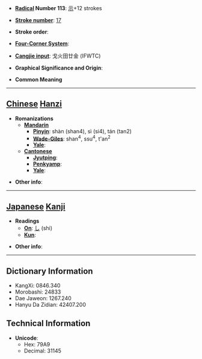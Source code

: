 * '''[[Wiktionary:Chinese radical index| Radical]] Number 113''': [[Wiktionary:Chinese radical index 示|示]]+12 strokes

* '''[[Wiktionary:Chinese total strokes index|Stroke number]]''': [[Wiktionary:Chinese total strokes index 17|17]]

* '''Stroke order''': 

* '''[[Wiktionary:Chinese four corner index|Four-Corner System]]''': 

* '''[[Wiktionary:Chinese Cangjie index|Cangjie input]]''': 戈火田廿金 (IFWTC)

* '''Graphical Significance and Origin''': 

* '''Common Meaning'''

----

== [[Chinese]] [[Hanzi]] ==

* '''Romanizations'''
** '''[[Mandarin]]'''
*** '''[[Pinyin]]''': shàn (shan4), sì (si4), tán (tan2)
*** '''[[Wade-Giles]]''': shan<sup>4</sup>, ssu<sup>4</sup>, t'an<sup>2</sup>
*** '''[[Yale]]''': 
** '''[[Cantonese]]'''
*** '''[[Jyutping]]''':
*** '''[[Penkyamp]]''': 
*** '''[[Yale]]''': 

* '''Other info''': 

----

== [[Japanese]] [[Kanji]] ==

* '''Readings'''
** '''[[On]]''': [[し]] (shi)
** '''[[Kun]]''': 

* '''Other info''':  

----

== Dictionary Information ==

* KangXi: 0846.340
* Morobashi: 24833
* Dae Jaweon: 1267.240
* Hanyu Da Zidian: 42407.200

== Technical Information ==

* '''Unicode''':
** Hex: 79A9
** Decimal: 31145